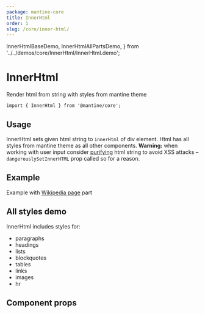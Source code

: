 ```yaml
---
package: mantine-core
title: InnerHtml
order: 1
slug: /core/inner-html/
---
```


  InnerHtmlBaseDemo,
  InnerHtmlAllPartsDemo,
} from '../../demos/core/InnerHtml/InnerHtml.demo';

# InnerHtml

Render html from string with styles from mantine theme

<PageHeader
  source="mantine-core/src/InnerHtml/InnerHtml.tsx"
  docs="core/InnerHtml.mdx"
  package="@mantine/core"
/>

```tsx
import { InnerHtml } from '@mantine/core';
```

## Usage

InnerHtml sets given html string to `innerHtml` of div element.
Html has all styles from mantine theme as all other components.
**Warning:** when working with user input consider [purifying](https://github.com/cure53/DOMPurify) html string to avoid XSS attacks
– `dangerouslySetInnerHTML` prop called so for a reason.

## Example

Example with [Wikipedia page](https://en.wikipedia.org/wiki/We_Butter_the_Bread_with_Butter) part

<InnerHtmlBaseDemo />

## All styles demo

InnerHtml includes styles for:

- paragraphs
- headings
- lists
- blockquotes
- tables
- links
- images
- hr

<InnerHtmlAllPartsDemo />

## Component props

<PropsTable component="InnerHtml" />
